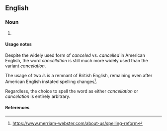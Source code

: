 ==English==

===Noun===
{{en-noun|~}}

# {{alternative spelling of|cancellation|lang=en}}

====Usage notes====
Despite the widely used form of ''canceled'' vs. ''cancelled'' in American English, the word ''cancellation'' is still much more widely used than the variant ''cancelation''. 

The usage of two ''l''s is a remnant of British English, remaining even after American English instated spelling changes<ref>https://www.merriam-webster.com/about-us/spelling-reform</ref>.

Regardless, the choice to spell the word as either ''cancellation'' or ''cancelation'' is entirely arbitrary.

====References====
<references />